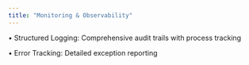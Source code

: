 ```yaml
---
title: "Monitoring & Observability"
---
```


•	Structured Logging: Comprehensive audit trails with process tracking

•	Error Tracking: Detailed exception reporting